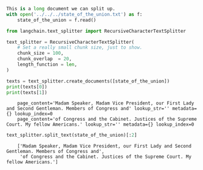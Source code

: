 ```python
This is a long document we can split up.
with open('../../../state_of_the_union.txt') as f:
    state_of_the_union = f.read()
```


```python
from langchain.text_splitter import RecursiveCharacterTextSplitter
```


```python
text_splitter = RecursiveCharacterTextSplitter(
    # Set a really small chunk size, just to show.
    chunk_size = 100,
    chunk_overlap  = 20,
    length_function = len,
)
```


```python
texts = text_splitter.create_documents([state_of_the_union])
print(texts[0])
print(texts[1])
```

<CodeOutputBlock lang="python">

```
    page_content='Madam Speaker, Madam Vice President, our First Lady and Second Gentleman. Members of Congress and' lookup_str='' metadata={} lookup_index=0
    page_content='of Congress and the Cabinet. Justices of the Supreme Court. My fellow Americans.' lookup_str='' metadata={} lookup_index=0
```

</CodeOutputBlock>


```python
text_splitter.split_text(state_of_the_union)[:2]
```

<CodeOutputBlock lang="python">

```
    ['Madam Speaker, Madam Vice President, our First Lady and Second Gentleman. Members of Congress and',
     'of Congress and the Cabinet. Justices of the Supreme Court. My fellow Americans.']
```

</CodeOutputBlock>
